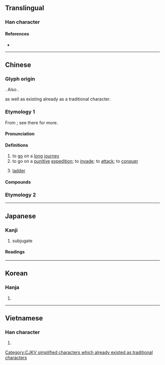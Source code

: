 {{character info/new}}
{{also|徴|徵|従}}
==Translingual==
{{Han simplified forms|徵|徴|征}}

[[Category:CJKV simplified characters which already existed as traditional characters]]

===Han character===
{{Han char|rn=60|rad=彳|as=05|sn=8|four=21211|canj=HOMYM|ids=⿰彳正}}

====References====
* {{Han ref|kx=0365.370|dkj=10077|dj=0686.040|hdz=20815.020|uh=5F81|ud=24449|bh=A9BA|bd=43450}}

----

==Chinese==
{{zh-forms}}

===Glyph origin===
{{Han etym}}
{{Han compound|彳|正|c1=s|c2=p|ls=psc|t2=straight}}. Also {{liushu|ic|nocap=1}}.

{{Han simp|徵|f=|t=正}} as well as existing already as a traditional character.

===Etymology 1===
From {{och-l|正|straight}}; see there for more.

====Pronunciation====
{{zh-pron
|m=zhēng
|c=zing1
|mn=qz,tw,xm,zz:cheng
|mc=y
|oc=y
|ma=
|cat=v
}}

====Definitions====
{{zh-hanzi}}

# to [[go]] on a [[long]] [[journey]]
# to go on a [[punitive]] [[expedition]]; to [[invade]]; to [[attack]]; to [[conquer]]
# {{lb|zh|Go}} [[ladder]]

====Compounds====
{{zh-der|征塵|征程|征伐|征帆|征夫|征服|征服者|征服自然|征客|征斂|征馬|征旆|征人|征屬|征討|征途|征戍|征衣|征戰|征駕|御駕親征|北征|南征|力征|南征北討|卜征|出征|征衫|征彸|征勦|征收|南征北伐|寓禁於征|宵征|孤征|急征重斂|專征|南征北戰|橫征暴斂|東征西怨|東征|東討西征|東征西討|有征無戰|遠征|舉薦征辟|遠征軍|關征|親征|輸征|飛征|長征|遄征}}

===Etymology 2===
{{zh-see|徵}}

----

==Japanese==

===Kanji===
{{ja-kanji|grade=c|rs=彳05}}

# subjugate

====Readings====
{{ja-readings
|on=せい
|kun=ゆ-く, う-つ, と-る
}}

----

==Korean==

===Hanja===
{{ko-hanja|hangeul=정|eumhun=|rv=jeong|mr=chŏng|y=ceng}}

# {{defn|lang=ko|sort=彳05}}

----

==Vietnamese==

===Han character===
{{vi-readings|rs=彳05|hanviet=chinh}}

# {{defn|lang=vi|sort=彳05}}